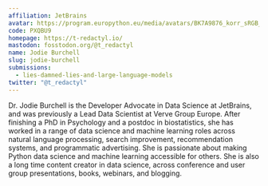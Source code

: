 ```yaml
---
affiliation: JetBrains
avatar: https://program.europython.eu/media/avatars/BK7A9876_korr_sRGB_8_1000x1500px_b_NbNTtra.jpg
code: PXQBU9
homepage: https://t-redactyl.io/
mastodon: fosstodon.org/@t_redactyl
name: Jodie Burchell
slug: jodie-burchell
submissions:
  - lies-damned-lies-and-large-language-models
twitter: "@t_redactyl"
---
```


Dr. Jodie Burchell is the Developer Advocate in Data Science at JetBrains, and
was previously a Lead Data Scientist at Verve Group Europe. After finishing a
PhD in Psychology and a postdoc in biostatistics, she has worked in a range of
data science and machine learning roles across natural language processing,
search improvement, recommendation systems, and programmatic advertising. She is
passionate about making Python data science and machine learning accessible for
others. She is also a long time content creator in data science, across
conference and user group presentations, books, webinars, and blogging.
